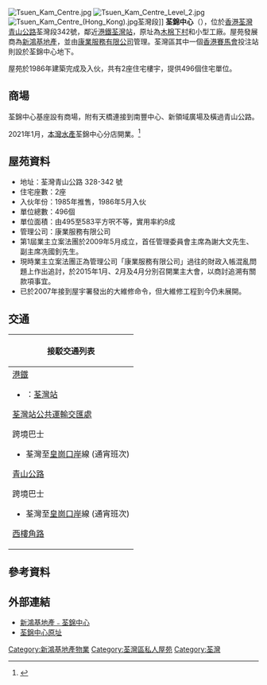 [[File:Tsuen_Kam_Centre.jpg|thumb]]
[[File:Tsuen_Kam_Centre_Level_2.jpg|thumb]]
[[File:Tsuen_Kam_Centre_(Hong_Kong).jpg|thumb]]荃灣段]]
'''荃錦中心'''（{{lang-en|Tsuen Kam Centre}}），位於[[香港|香港]][[荃灣|荃灣]][[青山公路|青山公路]]荃灣段342號，鄰近[[港鐵|港鐵]][[荃灣站|荃灣站]]，原址為[[木棉下村|木棉下村]]和小型工廠。屋苑發展商為[[新鴻基地產|新鴻基地產]]，並由[[康業服務有限公司|康業服務有限公司]]管理。荃灣區其中一個[[香港賽馬會|香港賽馬會]]投注站則設於荃錦中心地下。

屋苑於1986年建築完成及入伙，共有2座住宅樓宇，提供496個住宅單位。

==商場==
荃錦中心基座設有商場，附有天橋連接到南豐中心、新領域廣場及橫過青山公路。

2021年1月，[[本灣水產|本灣水產]]荃錦中心分店開業。<ref>{{Cite news|url=https://ps.hket.com/article/2854083|title=【周末好去處】本灣水產荃錦中心店開幕 主打「即買即煮」新鮮海產+極上薩摩和牛|last=|first=|date=2021-01-16|accessdate=2022-05-21|work=|newspaper=香港經濟日報|language=zh-hk}}</ref>

==屋苑資料==
*地址：荃灣青山公路 328-342 號
*住宅座數：2座
*入伙年份：1985年推售，1986年5月入伙
*單位總數：496個
*單位面積：由495至583平方呎不等，實用率約8成
*管理公司：康業服務有限公司
*第1屆業主立案法團於2009年5月成立，首任管理委員會主席為謝大文先生、副主席冼國釗先生。
*現時業主立案法團正為管理公司「康業服務有限公司」過往的財政入帳混亂問題上作出追討，於2015年1月、2月及4月分別召開業主大會，以商討追溯有關款項事宜。
*已於2007年接到屋宇署發出的大維修命令，但大維修工程到今仍未展開。

==交通==
{| class="mw-collapsible mw-collapsed wikitable" style="background:white; margin: 0 auto; width: auto;" 
! 接駁交通列表
|-
|
;[[港鐵|港鐵]]
*{{港鐵路線標誌|TWL}}：[[荃灣站|荃灣站]]
;[[荃灣站公共運輸交匯處|荃灣站公共運輸交匯處]]
{{九龍新界巴士簡單列表|41M|59M|60M|61P|66M|68M|238M|259E|N36|N39|N43}}
;跨境巴士
*荃灣至[[皇崗口岸|皇崗口岸]]線 (通宵班次)
;[[青山公路|青山公路]]
{{九龍新界巴士簡單列表|30|30X|34|34M|39A|39M|40|42M|48X|53|57M|58M|58P|59A|59M|60M|61M|66M|67M|68A|68M|69M|69P|234A|234B|234X|235|243M|243P|251M|259E|260C|265M|269A|269M|269P|868|N39|N260|N269}}
{{過海隧道巴士簡單列表|934A}}
{{大嶼山巴士簡單列表|A31|E31|E32A|N31}}
{{新界專線小巴簡單列表|49S|84|95|95A|95K|95M|96A|96B|96C|96M|96S|301}}
;跨境巴士
*荃灣至[[皇崗口岸|皇崗口岸]]線 (通宵班次)
;[[西樓角路|西樓角路]]
{{九龍新界巴士簡單列表|30X|34M|39A|39M|42M|53|66M|234A|234B|243M}}
{{大嶼山巴士簡單列表|A31|E31|E32A|N31}}
{{過海隧道巴士簡單列表|934A}}
{{新界專線小巴簡單列表|84|94S|95|95A|95M|95K|96A|96B|96C|96S|301|301M}}
|}

==參考資料==
{{reflist}}

==外部連結==
*[http://www.shkp.com/zh-hk/scripts/property/property_mall_tkc.php 新鴻基地產﹣荃錦中心] {{Wayback|url=http://www.shkp.com/zh-hk/scripts/property/property_mall_tkc.php |date=20090202091928 }}
*[http://i.uwants.com/u/attachments/day_080403/20080403_8b344d475dee7fac44f4NBm1aiFLjAh5.jpg 荃錦中心原址]

{{新鴻基地產}}
[[Category:新鴻基地產物業|Category:新鴻基地產物業]]
[[Category:荃灣區私人屋苑|Category:荃灣區私人屋苑]]
[[Category:荃灣|Category:荃灣]]